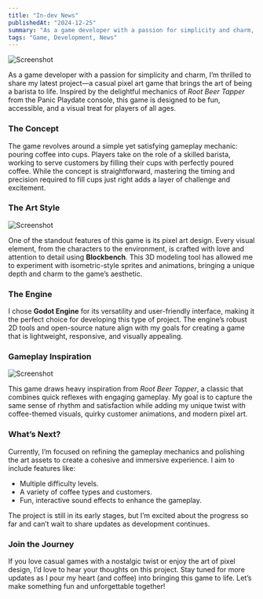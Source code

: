 ```yaml
---
title: "In-dev News"
publishedAt: "2024-12-25"
summary: "As a game developer with a passion for simplicity and charm, I’m thrilled to share my latest project"
tags: "Game, Development, News"
---
```


![Screenshot](/photos/content/gamedev1/ss1.png)

As a game developer with a passion for simplicity and charm, I’m thrilled to share my latest project—a casual pixel art game that brings the art of being a barista to life. Inspired by the delightful mechanics of *Root Beer Tapper* from the Panic Playdate console, this game is designed to be fun, accessible, and a visual treat for players of all ages.

### **The Concept**

The game revolves around a simple yet satisfying gameplay mechanic: pouring coffee into cups. Players take on the role of a skilled barista, working to serve customers by filling their cups with perfectly poured coffee. While the concept is straightforward, mastering the timing and precision required to fill cups just right adds a layer of challenge and excitement.

### **The Art Style**

![Screenshot](/photos/content/gamedev1/ss2.png)

One of the standout features of this game is its pixel art design. Every visual element, from the characters to the environment, is crafted with love and attention to detail using **Blockbench**. This 3D modeling tool has allowed me to experiment with isometric-style sprites and animations, bringing a unique depth and charm to the game’s aesthetic.

### **The Engine**

I chose **Godot Engine** for its versatility and user-friendly interface, making it the perfect choice for developing this type of project. The engine’s robust 2D tools and open-source nature align with my goals for creating a game that is lightweight, responsive, and visually appealing.

### **Gameplay Inspiration**

![Screenshot](/photos/content/gamedev1/ss3.png)

This game draws heavy inspiration from *Root Beer Tapper*, a classic that combines quick reflexes with engaging gameplay. My goal is to capture the same sense of rhythm and satisfaction while adding my unique twist with coffee-themed visuals, quirky customer animations, and modern pixel art.

### **What’s Next?**

Currently, I’m focused on refining the gameplay mechanics and polishing the art assets to create a cohesive and immersive experience. I aim to include features like:
- Multiple difficulty levels.
- A variety of coffee types and customers.
- Fun, interactive sound effects to enhance the gameplay.

The project is still in its early stages, but I’m excited about the progress so far and can’t wait to share updates as development continues.

### **Join the Journey**

If you love casual games with a nostalgic twist or enjoy the art of pixel design, I’d love to hear your thoughts on this project. Stay tuned for more updates as I pour my heart (and coffee) into bringing this game to life. Let’s make something fun and unforgettable together! 